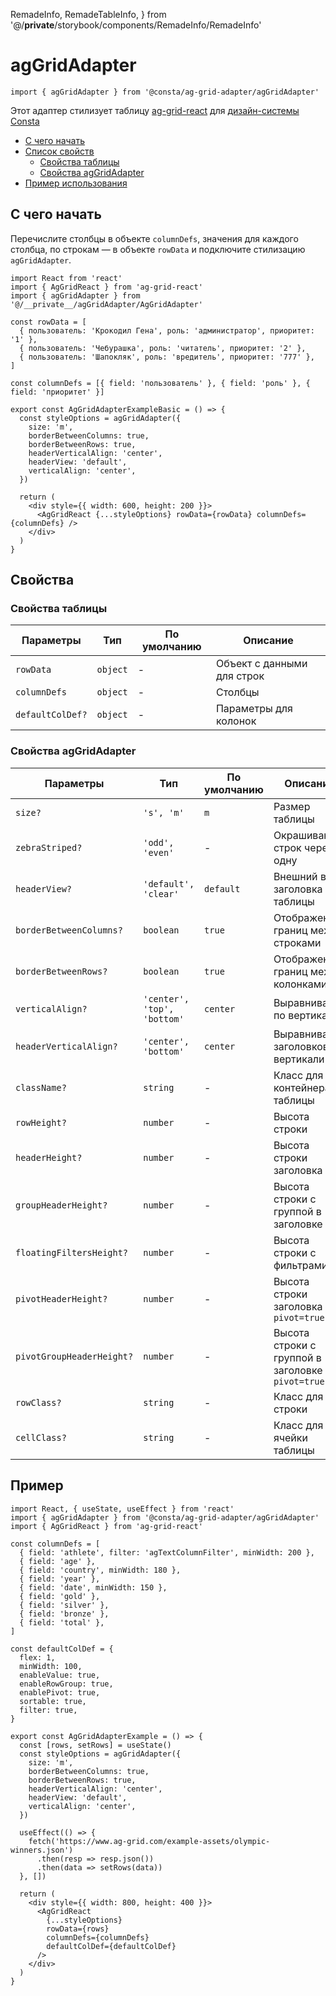   RemadeInfo,
  RemadeTableInfo,
} from '@/__private__/storybook/components/RemadeInfo/RemadeInfo'

# agGridAdapter

```tsx
import { agGridAdapter } from '@consta/ag-grid-adapter/agGridAdapter'
```

Этот адаптер стилизует таблицу [ag-grid-react](https://www.ag-grid.com/react-data-grid/getting-started/) для [дизайн-системы Consta](https://consta.gazprom-neft.ru/)

- [C чего начать](#)
- [Список свойств](#свойства)
  - [Свойства таблицы](#свойства-таблицы)
  - [Свойства agGridAdapter](#свойства-aggridadapter)
- [Пример использования](#пример)

## С чего начать

Перечислите столбцы в объекте `columnDefs`, значения для каждого столбца, по строкам — в объекте `rowData` и подключите стилизацию `agGridAdapter`.

```tsx
import React from 'react'
import { AgGridReact } from 'ag-grid-react'
import { agGridAdapter } from '@/__private__/agGridAdapter/AgGridAdapter'

const rowData = [
  { пользователь: 'Крокодил Гена', роль: 'администратор', приоритет: '1' },
  { пользователь: 'Чебурашка', роль: 'читатель', приоритет: '2' },
  { пользователь: 'Шапокляк', роль: 'вредитель', приоритет: '777' },
]

const columnDefs = [{ field: 'пользователь' }, { field: 'роль' }, { field: 'приоритет' }]

export const AgGridAdapterExampleBasic = () => {
  const styleOptions = agGridAdapter({
    size: 'm',
    borderBetweenColumns: true,
    borderBetweenRows: true,
    headerVerticalAlign: 'center',
    headerView: 'default',
    verticalAlign: 'center',
  })

  return (
    <div style={{ width: 600, height: 200 }}>
      <AgGridReact {...styleOptions} rowData={rowData} columnDefs={columnDefs} />
    </div>
  )
}
```

<AgGridAdapterExampleBasic />

## Свойства

### Свойства таблицы

<RemadeTableInfo url="https://www.ag-grid.com/react-data-grid/getting-started/" />

| Параметры        | Тип      | По умолчанию | Описание                   |
| ---------------- | -------- | ------------ | -------------------------- |
| `rowData`        | `object` | -            | Объект с данными для строк |
| `columnDefs`     | `object` | -            | Столбцы                    |
| `defaultColDef?` | `object` | -            | Параметры для колонок      |

### Свойства agGridAdapter

| Параметры                 | Тип                         | По умолчанию | Описание                                             |
| ------------------------- | --------------------------- | ------------ | ---------------------------------------------------- |
| `size?`                   | `'s', 'm'`                  | `m`          | Размер таблицы                                       |
| `zebraStriped?`           | `'odd', 'even'`             | -            | Окрашивание строк через одну                         |
| `headerView?`             | `'default', 'clear'`        | `default`    | Внешний вид заголовка таблицы                        |
| `borderBetweenColumns?`   | `boolean`                   | `true`       | Отображение границ между строками                    |
| `borderBetweenRows?`      | `boolean`                   | `true`       | Отображение границ между колонками                   |
| `verticalAlign?`          | `'center', 'top', 'bottom'` | `center`     | Выравнивание по вертикали                            |
| `headerVerticalAlign?`    | `'center', 'bottom'`        | `center`     | Выравнивание заголовков по вертикали                 |
| `className?`              | `string`                    | -            | Класс для контейнера таблицы                         |
| `rowHeight?`              | `number`                    | -            | Высота строки                                        |
| `headerHeight?`           | `number`                    | -            | Высота строки заголовка                              |
| `groupHeaderHeight?`      | `number`                    | -            | Высота строки с группой в заголовке                  |
| `floatingFiltersHeight?`  | `number`                    | -            | Высота строки с фильтрами                            |
| `pivotHeaderHeight?`      | `number`                    | -            | Высота строки заголовка при `pivot=true`             |
| `pivotGroupHeaderHeight?` | `number`                    | -            | Высота строки с группой в заголовке при `pivot=true` |
| `rowClass?`               | `string`                    | -            | Класс для строки                                     |
| `cellClass?`              | `string`                    | -            | Класс для ячейки таблицы                             |

## Пример

```tsx
import React, { useState, useEffect } from 'react'
import { agGridAdapter } from '@consta/ag-grid-adapter/agGridAdapter'
import { AgGridReact } from 'ag-grid-react'

const columnDefs = [
  { field: 'athlete', filter: 'agTextColumnFilter', minWidth: 200 },
  { field: 'age' },
  { field: 'country', minWidth: 180 },
  { field: 'year' },
  { field: 'date', minWidth: 150 },
  { field: 'gold' },
  { field: 'silver' },
  { field: 'bronze' },
  { field: 'total' },
]

const defaultColDef = {
  flex: 1,
  minWidth: 100,
  enableValue: true,
  enableRowGroup: true,
  enablePivot: true,
  sortable: true,
  filter: true,
}

export const AgGridAdapterExample = () => {
  const [rows, setRows] = useState()
  const styleOptions = agGridAdapter({
    size: 'm',
    borderBetweenColumns: true,
    borderBetweenRows: true,
    headerVerticalAlign: 'center',
    headerView: 'default',
    verticalAlign: 'center',
  })

  useEffect(() => {
    fetch('https://www.ag-grid.com/example-assets/olympic-winners.json')
      .then(resp => resp.json())
      .then(data => setRows(data))
  }, [])

  return (
    <div style={{ width: 800, height: 400 }}>
      <AgGridReact
        {...styleOptions}
        rowData={rows}
        columnDefs={columnDefs}
        defaultColDef={defaultColDef}
      />
    </div>
  )
}
```

<AgGridAdapterExample />
